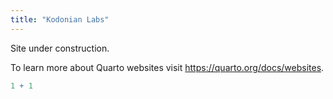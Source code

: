 ```yaml
---
title: "Kodonian Labs"
---
```


Site under construction.

To learn more about Quarto websites visit <https://quarto.org/docs/websites>.

```r
1 + 1
```
